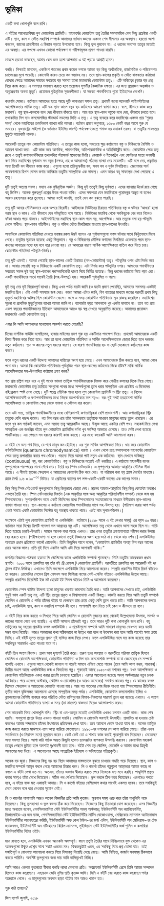 # ভূমিকা {.unnumbered}

একটি কথা খোলাখুলি বলে রাখি।

এ বইটার আলোচ্যবিষয় লুপ কোয়ান্টাম গ্র্যাভিটি। মহাকর্ষের কোয়ান্টাম তত্ত্ব তৈরির সমসাময়িক বেশ কিছু প্রচেষ্টার একটি এটি। স্থান, কাল ও ভৌত মহাবিশ্ব সম্পর্কে আমাদের বর্তমান জ্ঞানের একদম শেষ সীমানায় এর অবস্থান। হয়তো আশা করবেন, জ্ঞানের প্রান্তসীমার এ বিজ্ঞান পড়তে উপভোগ্য হবে। কিন্তু ভুল বুঝবেন না। এ ধরনের অন্যসব তত্ত্বের মতোই এর অবস্থা। এর সপক্ষে এখনও কোনো পর্যবেক্ষণ বা পরীক্ষামূলক প্রমাণ পাওয়া যায়নি।

তাহলে হয়তো ভাবছেন, আমার কেন মনে হলো আপনারা এ বই পড়তে আগ্রহী হবেন।

বলছি। নিশ্চয়ই মানবেন, একবিংশ শতকের প্রথম কয়েক দশকে আমরা বড় কিছু অর্থনৈতিক, রাজনৈতিক ও পরিবেশগত চ্যালেঞ্জের মুখে পড়েছি। কোনোটা কারও চেয়ে কম ভয়াবহ নয়। তবে স্থান-কালের প্রকৃতি ও ভৌত বাস্তবতার কাঠামো বোঝার ক্ষেত্রে আমাদের সময়ের সবচেয়ে বড় সমস্যা হলো মহাকর্ষের কোয়ান্টাম তত্ত্ব২। এটি অস্তিত্বের চূড়ান্ত বড় প্রশ্ন নিয়ে কাজ করে। এ সমস্যার সমাধান করতে হলে প্রয়োজন সুগভীর বৈজ্ঞানিক দক্ষতা। এর জন্য প্রয়োজন অন্তর্জ্ঞান ও অনুপ্রেরণার অনন্য মুহূর্ত। প্রয়োজন বুদ্ধিবৃত্তিক সৃজনশীলতা। যা সম্ভবত পদার্থবিদ্যার পুরো ইতিহাসও দেখেনি।

কারণটা সোজা। বর্তমানে আমাদের হাতে আছে দুটি অসাধারণ সফল তত্ত্ব। প্রথমটি হলো অ্যালবার্ট আইনস্টাইনের আপেক্ষিকতার সার্বিক তত্ত্ব। এটি বক্র স্থান-কালে বস্তুর বড় কাঠামোর আচরণ ব্যাখ্যা করে। বলে, কীভাবে কাজ করে মহাকর্ষ। বস্তু স্থান-কালকে বলে দেয় কীভাবে বাঁকতে হবে। আর বক্র স্থান-কাল বস্তুকে বলে দেয়, কীভাবে চলতে হবে। তথাকথিত বিগ ব্যাং কসমোলজির স্ট্যান্ডার্ড মডলের ভিত্তি এ তত্ত্ব। এ তত্ত্ব ব্যবহার করে মহাবিশ্বের একদম প্রায় 'শুরুর সময়' থেকে মহাবিশ্বের ক্রমবিকাশ ব্যাখ্যা করি আমরা। বর্তমান প্রমাণ অনুসারে, ১৩৮০ কোটি বছর আগে শুরু যে সময়ের। যুক্তরাষ্ট্রের লাইগো (ও বর্তমানে ইটালির ভার্গো) পর্যবেক্ষণকেন্দ্রে শনাক্ত হয় মহাকর্ষ তরঙ্গ। যা তত্ত্বটির সাফল্যের মুকুটে আরেকটি পালক।

আরেকটি তত্ত্বের নাম কোয়ান্টাম গতিবিদ্যা। এ তত্ত্বের কাজ হলো, সবচেয়ে ক্ষুদ্র কাঠামোয় বস্তু ও বিকিরণের বৈশিষ্ট্য ও আচরণ ব্যাখ্যা করা। এটি কাজ করে আণবিক, পারমাণবিক, অতিপারমাণবিক ও অতিনিউক্লীয় স্তরে। কোয়ান্টাম ক্ষেত্র তত্ত্ব রূপে এ তত্ত্বই কণাপদার্থবিদ্যার তথাকথিত স্ট্যান্ডার্ড মডেলের ভিত্তি। কোয়ার্ক ও ইলেকট্রন এবং ফোটনের মতো বলবাহী কণা দিয়ে মহাবিশ্বের দৃশ্যমান সব বস্তুর (নক্ষত্র, গ্রহ ও আমরাসহ) গঠনের ব্যাখ্যা দেয় মডেলটি। এটি বলে দেয়, প্রকৃতির অন্য তিনটি বল কীভাবে কাজ করে। এগুলো হলো তড়িচ্চুম্বকীয় বল, সবল বল ও দুর্বল মিথস্ক্রিয়া। জেনেভার সার্ন গবেষণাগারে হিগস বোসন কণার আবিষ্কার তত্ত্বটির সাম্প্রতিক এক সাফল্য। এমন আরও বহু সাফল্যের দেখা পেয়েছে এ তত্ত্ব।

দুটি তত্ত্বই অত্যন্ত সফল। মহান এক বুদ্ধিবৃত্তিক অর্জন। কিন্তু দুই তত্ত্বেই কিছু দুর্বলতা। এদের ব্যাখ্যার উর্ধ্বে রয়ে গেছে বহু জিনিস। অনেক গুরুত্বপূর্ণ প্রশ্নের উত্তর পাওয়া বাকি। এদের সফলতা যেন মহাবিশ্বকে পুরোদস্তুর অদ্ভুত না হলেও আরও রহস্যময়য় করে তুলেছে। আমরা যতই জানছি, ততই যেন কম বুঝতে পারছি।

তত্ত্ব দুটি আবার মৌলিকভাবে একে অপরে বিরোধী। আইজ্যাক নিউটনের চিরায়ত গতিবিদ্যায় বস্তু ও ঘটনার 'আধার' হলো পরম স্থান ও কাল। এটা কীভাবে যেন পটভূমিতে বসে আছে। নিউটনের মহাবিশ্ব থেকে সবকিছুকে বের করে নিলেও ফাঁকা আধার পড়ে থাকবে। আইনস্টাইনের মহাবিশ্বে স্থান-কাল পরম নয়, আপেক্ষিক। আর তত্ত্বকে বলা হয় পটভূমি থেকে স্বাধীন। স্থান-কাল গতিশীল। বস্তু ও শক্তির ভৌত মিথস্ক্রিয়ার মাধ্যমে স্থান-কালের উৎপত্তি।

অন্যদিকে কোয়ান্টাম গতিবিদ্যা দেখতে ভয়ঙ্কর রকম উদ্ভট হলেও এর পূর্বাভাসগুলো বাস্তব ঘটনার সাথে নিখুঁতভাবে মিলে গেছে। তত্ত্বটার সূত্রায়ন হয়েছে একটু ভিন্নভাবে। বস্তু ও বিকিরণের মৌলিক কণাদের মিথস্ক্রিয়া একেবারে পরম স্থান-কালের আধারের মধ্যে হয় বলে ধরে নেওয়া হয়। যে আধারের ধারণা সার্বিক আপেক্ষিকতা বাতিল করে দিতে চায়। কোয়ান্টাম গতিবিদ্যা পটভূমি-নির্ভর।

তত্ত্ব দুটি এমনই। আমরা পেয়েছি স্থান-কালের একটি চিরায়ত (নন-কোয়ান্টাম) তত্ত্ব। পটভূমির ওপর এটা নির্ভর করে না। আবার পেয়েছি বস্তু ও বিকিরণের একটি কোয়ান্টাম তত্ত্ব। এটা নির্ভর করে পটভূমির ওপর। আমাদের পদার্থবিদ্যার সবচেয়ে সফল দুই তত্ত্ব স্থান-কালের পরস্পরবিরোধী ধারণা দিয়ে নির্মিত হয়েছে। ভিন্ন ধরনের কাঠামো দিয়ে গড়া এরা। একটি পদার্থবিদ্যার সাথে সাথেই তৈরি (সহ-উৎপন্ন) হয়। আরেকটি পূর্বানুমিত ও পরম।

দুই তত্ত্ব দেয় দুই বিরোধপূর্ণ ব্যাখ্যা। কিন্তু এখন পর্যন্ত যতটা জানি (ও যতটা প্রমাণ পেয়েছি), আমাদের সবসময় একটাই মহাবিশ্ব ছিল। এটা একটি সমস্যার জন্ম দেয়। কারণ আমরা এটাও জানি, বিগ ব্যাংয়ের মাধ্যমে জন্মের পরবর্তী প্রথম কিছু মুহূর্তে মহাবিশ্বের অস্তিত্ব ছিল কোয়ান্টাম স্কেলে। ফলে এ সময় কোয়ান্টাম গতিবিদ্যার সূত্র রাজত্ব করেছিল। মহাবিশ্বের সূচনা বা প্রাথমিক মুহূর্তগুলোর ব্যাখ্যা আমরা জানি না। ব্যাপারটা হয়ত আপনাকে খুব একটা ভাবাবে না। তবে গত প্রায় একশ বছরের পদার্থবিজ্ঞানের ইতিহাস আমাদেরকে আরও বড় স্বপ্ন দেখতে অনুপ্রাণিত করেছে। আমাদের প্রয়োজন মহাকর্ষের একটি কোয়ান্টাম তত্ত্ব।

এবার কি আমি আপানদের মনোযোগ আকর্ষণ করতে পেরেছি?

চীনের দার্শনিক লাউজি বলেছিলেন, হাজার মাইলের ভ্রমণ শুরু হয় একটিমাত্র পদক্ষেপ দিয়ে। প্রথমেই আমাদেরকে একটি বিষয় স্বীকার করে নিতে হবে। আর তা হলো কোয়ান্টাম গতিবিদ্যা ও সার্বিক আপেক্ষিকতাকে জোড়া দিতে হলে দরকার নতুন কাঠামো। স্থান ও কালের নতুন ধরনের ধারণা। যে ধারণা পদার্থবিদ্যার বড় বা ছোট যেকোনো কাঠামোয় কাজ করবে।

ফলে নতুন ধরনের একটি উদ্দেশ্য আমাদের দায়িত্বের অংশ হয়ে গেছে। এখন আমাদেরকে ঠিক করতে হবে, আমরা কোন পথে যাব। আমরা কি কোয়ান্টাম গতিবিদ্যার পূর্বানুমিত পরম স্থান-কালের কাঠামোর দিকে হাঁটব? নাকি সার্বিক আপেক্ষিকতার সহ-উৎপাদিত কাঠামো গ্রহণ করব?

গত প্রায় চল্লিশ বছর ধরে এ দুই পথের ভাবনা তাত্ত্বিক পদার্থবিদদেরকে বিভক্ত করে গোত্রীয় কলহের দিকে নিয়ে গেছে। মহাকর্ষের কোয়ান্টাম তত্ত্ব তৈরিতে সবগুলো পথের মধ্যে সম্পর্কগুলো তুলে ধরার সাম্প্রতিক এক প্রচেষ্টায় এ বিভেদের বহিঃপ্রকাশ স্পষ্ট দেখা গেছে। দুটি স্বতন্ত্র মৌলিক শাখা হলো লুপ কোয়ান্টাম গ্র্যাভিটি ও স্ট্রিং তত্ত্ব। এ বিভেদ আপেক্ষিকতাবাদী ও কণাপদার্থবিদদের মধ্যে নিছক মতপার্থক্যের ফল নয়৩। বরং দুই দলই হরহামেশা সার্বিক আপেক্ষিকতা ও কোয়ান্টাম ক্ষেত্র থেকে ভাবনা ও কৌশল ধার করেন।

তবে এটা সত্য, তাত্ত্বিক পদার্থবিজ্ঞানীদের মধ্যে বেশিরভাগই কণাতাত্ত্বিকরা বেশি প্রভাবশালী। আর কণাতাত্ত্বিকরা স্ট্রিং তত্ত্বকে বেশি পছন্দ করেন। গত বিশ বছর ধরে তাঁরা সফলভাবে তত্ত্বটাকে সাধারণ মানুষের কাছে তুলে ধরেছেন। এর ফলে খুব কম পাঠকই জানেন, এমন সম্ভাব্য তত্ত্ব আরেকটিও আছে। উন্মুক্ত আছে একটার বেশি পথ। মহাকর্ষ নিয়ে লেখা সাম্প্রতিক এক জনপ্রিয় বইয়ে লুপ কোয়ান্টাম গ্র্যাভিটির বর্ণনা খুব সংক্ষিপ্ত আকারে এসেছে। তাও সেটা লেখা হয়েছে পাদটীকায়৪। এর পেছনে সব ধরনের কারণই কাজ করছে। এর মধ্যে কয়েকটি আমি আলোচনা করব।

এ বইটা সে অন্য পথ নিয়ে, যে পথে মানুষ কম হেঁটেছে। এর শুরু সার্বিক আপক্ষিকতা দিয়ে। ধার করে কোয়ান্টাম বর্ণগতিবিদ্যার (quantum chromodynamics) ধারণা । এখান থেকে প্রাপ্ত ফলাফলকে মহাকর্ষের কোয়ান্টাম ক্ষেত্র তত্ত্বে রূপান্তরিত করার পথ খোঁজে। গন্তব্যে গিয়ে আমরা পাই নতুন এক কাঠামো। স্থান যেখানে অবিচ্ছন্ন (continuous) নয়, বরং কোয়ান্টায়িত। বস্তু ও বিকিরণের মতোই এটি খণ্ডায়িত। এ কাঠামো মহাকর্ষীয় বলের লুপগুলোকে পরস্পরের সাথে গেঁথে দেয়। তৈরি হয় স্পিন নেটওয়ার্ক। এ লুপগুলোর আকার-আকৃতির মৌলিক সীমা আছে। এ সীমাই স্থানের ক্ষেত্রফল ও আয়তনের কোয়ান্টা ঠিক করে দেয়। যা পরিমাপ করা হয় প্ল্যাঙ্ক দৈর্ঘ্যের মাধ্যমে। প্ল্যাঙ্ক দৈর্ঘ্য $১.৬ × ১০^{-৩৩}$ মিটার। যা প্রোটনের ব্যাসের দশ লক্ষ-কোটি-কোটি ভাগের এক ভাগের সমান।

ভিন্ন ভিন্ন স্পিন নেটওয়ার্ক লুপগুলোকে ভিন্ন ভিন্নভাবে জোড়া দেয়। স্থানের আকার-আকৃতির ভিন্ন ভিন্ন কোয়ান্টা অবস্থাও এভাবে তৈরি হয়। স্পিন নেটওয়ার্কের বিবর্তন (এক আকৃতির সঙ্গে অন্য আকৃতির পরিবর্তনশীল সম্পর্ক) থেকে জন্ম হয় স্পিনফোমের। সুপারপজিশন নামে একটি জিনিসের মধ্যে স্পিনফোমের সংযোজোনের মাধ্যমে উদীয়মান স্থান-কালের ব্যাখ্যা পাওয়া যায়। স্থান-কালের এ কাঠামো কোয়ান্টাম পদার্থবিদ্যার সাথে সহ-উৎপন্ন হয়। (পরিমাপ করার আগ পর্যন্ত একই সময়ে একটি কোয়ান্টাম সিস্টেম বহু অবস্থায় থাকতে পারে। এরই নাম সুপারপজিশন।)

সংক্ষেপে এটাই লুপ কোয়ান্টাম গ্র্যাভিটি বা এলকিউজি। বর্তমানে (২০১৮ সালে এ বই লেখার সময়) এর বয়স ৩০ বছর। বর্তমানে সারা বিশ্বের ত্রিশটি গবেষণা দল আগ্রহের বস্তু এটি। আপেক্ষিকতা তত্ত্ব থেকে এখানে আসা সহজ ছিল না। পাড়ি দিতে হয়েছে চড়াই-উৎরাই। সামনে অনেক বাধা আছে এখনও। তার ওপর তত্ত্বটির গ্রহণযোগ্যতা পরীক্ষা করার উপায় বের করতে হবে। (পরীক্ষাযোগ্য না হলে কোনো তত্ত্বই বিজ্ঞানের অংশ হয়ে ওঠে না। থেকে যায় দর্শন।) এলকিউজির অন্যতম প্রধান প্রতিষ্ঠাতা কার্লো রোভেলি। তিনি কিছুদিন আগে বলেন, “কোয়ান্টাম গ্র্যাভিটির অবস্থা বিশ বছর আগের চেয়ে অনেক ভাল। প্রতি দুই দিনে একদিন আমি এটা নিয়ে আশাবাদী থাকি।"

জনপ্রিয় বিজ্ঞানর পাঠকরা হয়তো লি স্মোলিনের কাছে এলকিউজি সম্পর্কে শুনেছেন। তিনি তত্ত্বটির আরেকজন প্রধান স্থপতি। ২০০০ সালে প্রকাশিত হয় তাঁর বই *থ্রি রোডস টু কোয়ান্টাম গ্র্যাভিটি*। পরবর্তীতে প্রকাশিত হয় আরেকটি বই *দ্য ট্রাবল উইথ ফিজিক্স*। এখানেও তিনি সংক্ষেপে এলকিউজি নিয়ে আলোচনা করেন। সম্প্রতি প্রকাশিত টাইম রিবর্ন বইয়েও তা করেন। রোভেলির সেভেন ব্রিফ লেসনস অন্য ফিজিক্স নামের বেস্ট-সেলিং বইয়েও এলকিউজির উল্লেখ আছে। সম্প্রতি প্রকাশিত রিয়েলিটি ইজ নট হোয়াট ইট সিমস বইয়েও তিনি এ আলোচনা করেছেন।

কোয়ান্টাম স্পেস বইটার উদ্দেশ্য হলো মানুষের ধারণায় ভারসাম্য তৈরি করা। আমি আপনাদের দেখাতে চাই, এলকিউজি শুধুই ভাল একটি তত্ত্ব নয়, এটি স্ট্রিং তত্ত্বের প্রকৃত ও বিশ্বাসযোগ্য একটি বিকল্প। কাজটা করতে গিয়ে আমি তত্ত্বটি সম্পর্কে স্মোলিন ও রোভেলি এ পর্যন্ত তাঁদের বইয়ে যা বেলছেন তার চেয়ে একটু বেশি তুলে ধরতে চাই। আমি আপনাদের বলতে চাই, এলকিউজি স্থান, কাল ও মহাবিশ্ব সম্পর্কে কী বলে। পাশাপাশি বলে দিতে চাই কেন ও কীভাবে তা বলে।

এ বইটি নিয়ে কাজ করতে ও লিখতে গিয়ে আমি স্মোলিন ও রোভেলি দুজনের কাছ থেকেই উল্লেখযোগ্য উৎসাহ, সমর্থন ও জ্ঞানের আলো পেয়ে ধন্য হয়েছি। এ বইটি আসলে তাঁদেরই গল্প। তবে আরও দুটি কথা খোলাখুলি বলে রাখি। বহু তাত্ত্বিকের বহু বছরের প্রচেষ্টার ফসল এলকিউজি। এ প্রচেষ্টাগুলো সম্পর্কে আমি সাধারণ মানুষের বোধগম্য করে যতটা সম্ভব বলে গিয়েছি। কারও অবদানের কথা সঠিকভাবে না উল্লেখ করা হলে বা উপেক্ষা করা হলে আমি আগেই ক্ষমা চেয়ে নিচ্ছি। এই বইটি মূলত তত্ত্বের প্রধান দুই ব্যক্তির কাজ নিয়ে লেখা। ফলে এলকিউজির নামে যত কাজ হয়েছে তার সবকিছুর সারমর্মও এতে পাওয়া যাবে না।

বইটি তিন অংশে বিভক্ত। প্রথম ভাগ দৃশ্যপট তৈরি করে। তরুণ ছাত্র অবস্থায় ও পরবর্তীতে পরিপক্ব তাত্ত্বিক হিসবে স্মোলিন ও রোভেলি আপেক্ষিকতা, কোয়ান্টাম গতিবিদ্যা ও বিগ ব্যাং কসমোলজি সম্পর্কে যা যা জেনেছেন সে সম্পর্কে বলেছি এখানে। এগুলো আগে থেকেই জানলে না পড়েই সামনে এগিয়ে যেতে পারেন (তবে আমি আশা করব, পড়বেন)। দ্বিতীয় অংশে আছে এলকিউজির জন্ম ও বিবর্তনের গল্প। শুরুতেই আছে ১৯৫০-এর দশকের গল্প। যখন আপেক্ষিকতা ও কোয়ান্টাম গতিবিদ্যাকে একত্র করার প্রচেষ্টা চালানো হয়েছিল। এরপর আলোচনা হয়েছে অভয় অস্টকারের নতুন চলক আবিষ্কার। পরে এসেছে অস্টকার, স্মোলিন ও রোভেলির (ও আরও অনেকের) সমন্বিত কাজের গল্প। যে কাজের ফসল হিসেবে ক্ষেত্রফল ও আয়তনের কোয়ান্টা পাওয়া যায়। আর গত শতকের শেষ দিকে পাওয়া যায় স্পিনফোমের রীতিনীতি। তৃতীয় ভাগে যুক্তিসঙ্গত আলোচনা এসেছে সাম্প্রতিক সময় পর্যন্ত। এলকিউজি, কোয়ান্টাম কসমোলজির ইঙ্গিত ও ব্ল্যাকহোলের বৈশিষ্ট্য ব্যবহার করে পরিচিত ভৌত রাশিগুলোর হিসাব-নিকাশের সারমর্ম তুলে ধরা হয়েছে এখানে। এ অংশে আমরা কোয়ান্টাম গতিবিদ্যার ব্যাখ্যা ও সময় (তা নাহলে) বাস্তবতা নিয়েও আলোকপাত করব।

শেষ আরেকটা বিষয় খোলাখুলি বলি। স্ট্রিং বা এম-তত্ত্বের মতোই এলকিউজি এখনও চলমান একটি কাজ। কাজ শেষ হয়নি। সবগুলো প্রশ্নের উত্তর এখনও পাওয়া যায়নি। স্মোলিন ও রোভেলি অবশ্যই উৎসাহী। প্রভাবিত না হওয়ার চেষ্টা করলেও আমার শব্দচয়নে তাঁদের উৎসাহের প্রতিফলন দেখা যাবে। তবে আবেগে ভেসে যাওয়া যাবে না। অনেক তাত্ত্বিক কাজ করতে করতে মাঝপথে এসে আস্থা হারিয়ে ফেলেছেন। ১৯৯০-এর দশকের সে আশা হারিয়ে গেছে। তাঁরা এখন সতর্কভাবে (ও নিরানন্দ মনে) মূল্যায়ন করেন। কেউ কেউ তো এ শাখায় কাজ করাই পুরোপুরি বাদ দিয়েছেন। মেতেছেন অন্য সমস্যা নিয়ে। আশা করি পাঠক অন্তত কিছুটা হলেও চ্যালঞ্জটার ব্যপকতা উপলব্ধি করবেন। কোয়ান্টাম মহাকর্ষ তত্ত্বের পেছনে ছুটতে হলে অবশ্যই দুঃসাহসী হতে হবে। বইটা শেষ হয় স্মোলিন, রোভেলি ও আমার মধ্যে ত্রিমুখী আলাপের মধ্য দিয়ে। এ আলোচনায় আছে সাম্প্রতিক ইতিহাস ও ভবিষ্যতের গতিপ্রকৃতি।

অনেক বড় জুয়া। বিজ্ঞানের কিছু বড় বড় বিপ্লব আমাদের বাস্তবতাকে বুঝতে চাওয়ার পদ্ধতি গড়ে দিয়েছে। স্থান, কাল ও মহাবিশ্ব সম্পর্কে আমূল বদলে গেছে আমাদের চিন্তার ধরন। লি ও কার্লো তাঁদের গল্পগুলো আস্থাভরে আমার কাছে না বললে এ বইটা লেখা হত না। অতএব, তাঁদের অবদান স্বীকার করতে পেরে নিজেকে ধন্য মনে করছি। পাণ্ডুলিপি প্রস্তুত করার সময়ও তাঁরা দেখে দিয়েছেন। সঠিক পথ দেখিয়ে দিয়েছেন। ভুল করলে ঠিক করে দিয়েছেন। এরপরেও বলতে হবে, এ বইয়ে ব্যক্ত মত একান্তই আমার। লি ও কার্লো বইয়ের বেশিরভাগ কথার সাথেই একমত হবেন। তবে সবকিছুই মেনে নেবেন বলে ধরে নেওয়ার সুযোগ নেই।

লি ও কার্লোর পাশাপাশি আরও অনেক বিজ্ঞানীর প্রতি আমি কৃতজ্ঞ। মূল্যবান সময় খরচ করে তাঁরা পাণ্ডুলিপি পড়ে দিয়েছেন। কিছু ভুলব্যাখ্যা ও ভুল বক্তব্য ঠিক করে দিয়েছেন। নিজেদের কিছু চিন্তাধারা যোগ করেছেন। এসব বিজ্ঞানীর মধ্যে অন্যতম হলেন, পেনসিলভ্যানিয়া স্টেট ইউনিভার্সিটির অভয় অস্টকার; ইউনিভার্সিটি অব ক্যালিফোর্নিয়া, রিভারসাইড-এর জন ব্যাজ,  পেনসিলভ্যানিয়া স্টেট ইউনিভার্সিটির মার্টিন বোজোওয়াল্ড, মেক্সিকোর ন্যাশনাল অটোনোমাস ইউনিভার্সিটির আলেহান্দ্রো করিচি, ইউনিভার্সিটি অফ কেপ টাউন-এর জর্জ এলিস, ইউনিভার্সিটি অব মেরিল্যান্ড-এর টেড জ্যাকবসন, ইউনিভার্সিটি অব নটিংহামের কিরিল ক্রাসনভ, লুইজিয়ানা স্টেট ইউনিভার্সিটির জর্জ পুলিন ও কলাম্বিয়া ইউনিভার্সিটির পিটার ওইট।

মনে রাখতে হবে, এলকিউজি এখনও অনেকটা অসম্পূর্ণ। ফলে তত্ত্বটা তৈরির সাথে নিবিড়ভাবে যুক্ত থেকেও এর অনেকগুলো উন্মুক্ত প্রশ্নের সাথে সবাই একমত নন। বিষয়বস্তুটাই এমন, এর সবকিছু নিয়ে প্রশ্ন তোলা যায়। তাই সঙ্গতিপূর্ণ ও বোধগম্য আলোচনা করতে গিয়ে বিষয়বস্তু নিয়েছি বেছে বেছে। আমি নিশ্চিত, কাজটা সবসময় ঠিকভাবে করতে পারিনি। অবশিষ্ট ভুলগুলোর জন্য দায় আমি হাসিমুখেই নিচ্ছি।

আমি আরও একবার কৃতজ্ঞতা স্বীকার করছি ল্যাথা মেননের প্রতি। অক্সফোর্ড ইউনিভার্সিটি প্রেসে তিনি আমার সম্পাদক হিসেবে কাজ করেছেন। এছাড়াও জেনি নুগির প্রতি কৃতজ্ঞ আমি। যিনি এ বইটি বের করতে কাজ করেছেন পর্দার অন্তরালে থেকে। এ মানুষগুলোর অবদান ছাড়া বইটার মান আরও খারাপ হত।

শুরু করি তাহলে?

জিম ব্যাগট
জুলাই, ২০১৮
